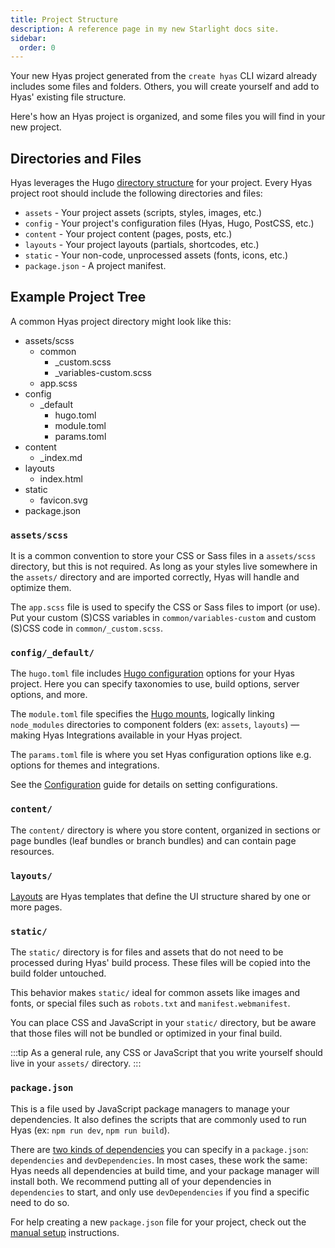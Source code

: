 ```yaml
---
title: Project Structure
description: A reference page in my new Starlight docs site.
sidebar:
  order: 0
---
```


Your new Hyas project generated from the `create hyas` CLI wizard already includes some files and folders. Others, you will create yourself and add to Hyas' existing file structure.

Here's how an Hyas project is organized, and some files you will find in your new project.

## Directories and Files

Hyas leverages the Hugo [directory structure](https://gohugo.io/getting-started/directory-structure/) for your project. Every Hyas project root should include the following directories and files:

- `assets` - Your project assets (scripts, styles, images, etc.)
- `config` - Your project's configuration files (Hyas, Hugo, PostCSS, etc.)
- `content` - Your project content (pages, posts, etc.)
- `layouts` - Your project layouts (partials, shortcodes, etc.)
- `static` - Your non-code, unprocessed assets (fonts, icons, etc.)
- `package.json` - A project manifest.

## Example Project Tree

A common Hyas project directory might look like this:

<FileTree>

- assets/scss
  - common
    - _custom.scss
    - _variables-custom.scss
  - app.scss
- config
  - _default
    - hugo.toml
    - module.toml
    - params.toml
- content
  - _index.md
- layouts
  - index.html
- static
  - favicon.svg
- package.json

</FileTree>


### `assets/scss`

It is a common convention to store your CSS or Sass files in a `assets/scss` directory, but this is not required. As long as your styles live somewhere in the `assets/` directory and are imported correctly, Hyas will handle and optimize them.

The `app.scss` file is used to specify the CSS or Sass files to import (or use). Put your custom (S)CSS variables in `common/variables-custom` and custom (S)CSS code in `common/_custom.scss`.

### `config/_default/`

The `hugo.toml` file includes [Hugo configuration](https://gohugo.io/getting-started/configuration/) options for your Hyas project. Here you can specify taxonomies to use, build options, server options, and more.

The `module.toml` file specifies the [Hugo mounts](https://gohugo.io/hugo-modules/configuration/#module-configuration-mounts), logically linking `node_modules` directories to component folders (ex: `assets`, `layouts`) — making Hyas Integrations available in your Hyas project.

The `params.toml` file is where you set Hyas configuration options like e.g. options for themes and integrations. 

See the [Configuration](/basics/configuration/) guide for details on setting configurations.

### `content/`

The `content/` directory is where you store content, organized in sections or page bundles (leaf bundles or branch bundles) and can contain page resources.

### `layouts/`

[Layouts](/basics/layouts/) are Hyas templates that define the UI structure shared by one or more pages.

### `static/`

The `static/` directory is for files and assets that do not need to be processed during Hyas' build process. These files will be copied into the build folder untouched.

This behavior makes `static/` ideal for common assets like images and fonts, or special files such as `robots.txt` and `manifest.webmanifest`.

You can place CSS and JavaScript in your `static/` directory, but be aware that those files will not be bundled or optimized in your final build.

:::tip
As a general rule, any CSS or JavaScript that you write yourself should live in your `assets/` directory.
:::


### `package.json`

This is a file used by JavaScript package managers to manage your dependencies. It also defines the scripts that are commonly used to run Hyas (ex: `npm run dev`, `npm run build`).

There are [two kinds of dependencies](https://docs.npmjs.com/specifying-dependencies-and-devdependencies-in-a-package-json-file) you can specify in a `package.json`: `dependencies` and `devDependencies`. In most cases, these work the same: Hyas needs all dependencies at build time, and your package manager will install both. We recommend putting all of your dependencies in `dependencies` to start, and only use `devDependencies` if you find a specific need to do so.

For help creating a new `package.json` file for your project, check out the [manual setup](/install/manual/) instructions.